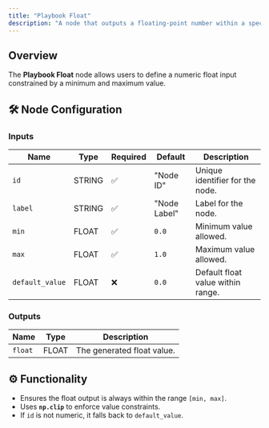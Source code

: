 ```yaml
---
title: "Playbook Float"
description: "A node that outputs a floating-point number within a specified range."
---
```


## Overview

The **Playbook Float** node allows users to define a numeric float input constrained by a minimum and maximum value.

## 🛠️ Node Configuration

### **Inputs**
| Name         | Type    | Required | Default  | Description |
|-------------|---------|----------|----------|--------------------------------|
| `id`        | STRING  | ✅        | "Node ID" | Unique identifier for the node. |
| `label`     | STRING  | ✅        | "Node Label" | Label for the node. |
| `min`       | FLOAT   | ✅        | `0.0`    | Minimum value allowed. |
| `max`       | FLOAT   | ✅        | `1.0`    | Maximum value allowed. |
| `default_value` | FLOAT | ❌      | `0.0`    | Default float value within range. |

### **Outputs**
| Name  | Type  | Description |
|-------|------|--------------------------------|
| `float` | FLOAT | The generated float value. |

## ⚙️ Functionality

- Ensures the float output is always within the range `[min, max]`.
- Uses **`np.clip`** to enforce value constraints.
- If `id` is not numeric, it falls back to `default_value`.
